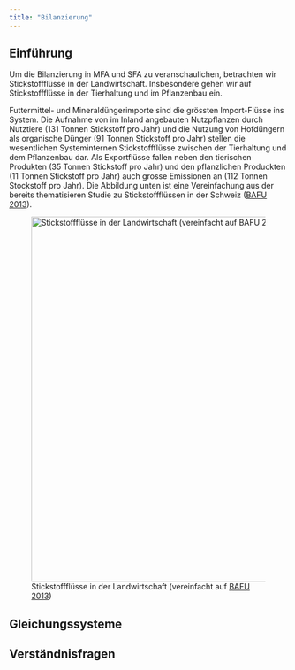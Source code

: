```yaml
---
title: "Bilanzierung"
---
```


## Einführung

Um die Bilanzierung in MFA und SFA zu veranschaulichen, betrachten wir Stickstoffflüsse in der Landwirtschaft. Insbesondere gehen wir auf Stickstoffflüsse in der Tierhaltung und im Pflanzenbau ein.

Futtermittel- und Mineraldüngerimporte sind die grössten Import-Flüsse ins System. Die Aufnahme von im Inland angebauten Nutzpflanzen durch Nutztiere (131 Tonnen Stickstoff pro Jahr) und die Nutzung von Hofdüngern als organische Dünger (91 Tonnen Stickstoff pro Jahr) stellen die wesentlichen Systeminternen Stickstoffflüsse zwischen der Tierhaltung und dem Pflanzenbau dar. Als Exportflüsse fallen neben den tierischen Produkten (35 Tonnen Stickstoff pro Jahr) und den pflanzlichen Produckten (11 Tonnen Stickstoff pro Jahr) auch grosse Emissionen an (112 Tonnen Stockstoff pro Jahr). Die Abbildung unten ist eine Vereinfachung aus der bereits thematisieren Studie zu Stickstoffflüssen in der Schweiz ([BAFU 2013](https://www.bafu.admin.ch/bafu/de/home/themen/chemikalien/publikationen-studien/publikationen/stickstofffluesse-schweiz-2020.html)).

![Stickstoffflüsse in der Landwirtschaft (vereinfacht auf [BAFU 2013](https://www.bafu.admin.ch/bafu/de/home/themen/chemikalien/publikationen-studien/publikationen/stickstofffluesse-schweiz-2020.html))](images/Lektion2_1_1.png){width="660"}

## Gleichungssysteme

## Verständnisfragen

